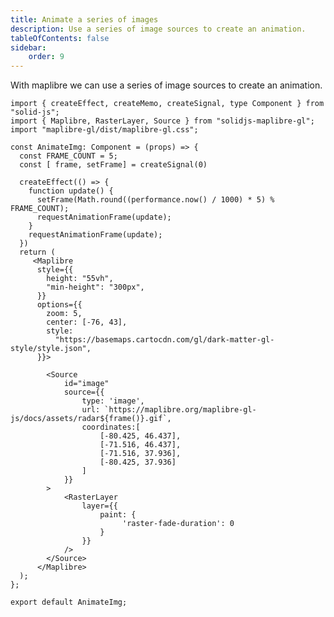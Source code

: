 ```yaml
---
title: Animate a series of images
description: Use a series of image sources to create an animation.
tableOfContents: false
sidebar: 
    order: 9
---
```


With maplibre we can use a series of image sources to create an animation.


<div class="not-content">
    <AnimateImg client:visible />
</div>

```tsx
import { createEffect, createMemo, createSignal, type Component } from "solid-js";
import { Maplibre, RasterLayer, Source } from "solidjs-maplibre-gl";
import "maplibre-gl/dist/maplibre-gl.css";

const AnimateImg: Component = (props) => {
  const FRAME_COUNT = 5;
  const [ frame, setFrame] = createSignal(0)
  
  createEffect(() => {
    function update() {
      setFrame(Math.round((performance.now() / 1000) * 5) % FRAME_COUNT);
      requestAnimationFrame(update);
    }
    requestAnimationFrame(update);
  })
  return (
     <Maplibre
      style={{
        height: "55vh",
        "min-height": "300px",
      }}
      options={{
        zoom: 5,
        center: [-76, 43],
        style:
          "https://basemaps.cartocdn.com/gl/dark-matter-gl-style/style.json",
      }}>
        
        <Source 
            id="image"
            source={{
                type: 'image',
                url: `https://maplibre.org/maplibre-gl-js/docs/assets/radar${frame()}.gif`,
                coordinates:[
                    [-80.425, 46.437],
                    [-71.516, 46.437],
                    [-71.516, 37.936],
                    [-80.425, 37.936]
                ]
            }}
        >
            <RasterLayer
                layer={{
                    paint: {
                         'raster-fade-duration': 0 
                    }
                }}
            />
        </Source>
      </Maplibre>
  );
};

export default AnimateImg;
```
